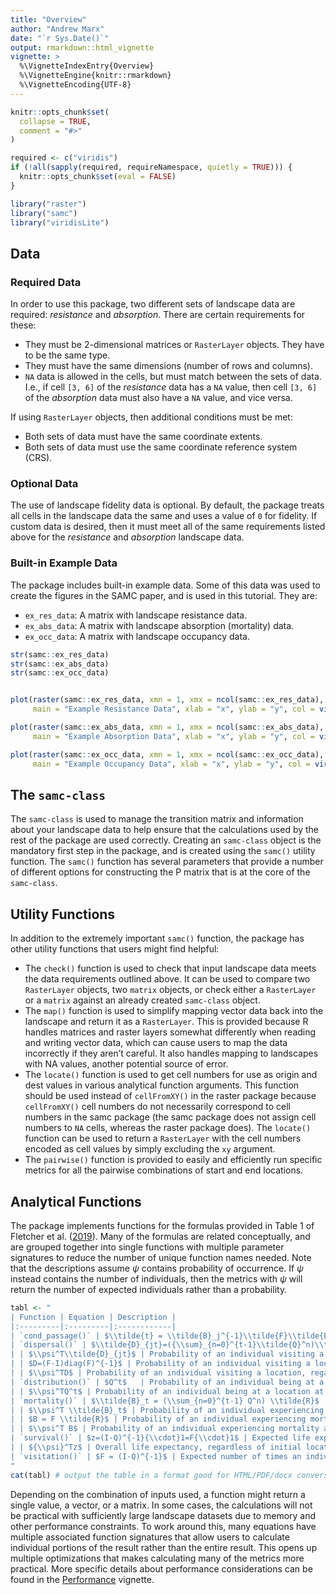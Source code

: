 ```yaml
---
title: "Overview"
author: "Andrew Marx"
date: "`r Sys.Date()`"
output: rmarkdown::html_vignette
vignette: >
  %\VignetteIndexEntry{Overview}
  %\VignetteEngine{knitr::rmarkdown}
  %\VignetteEncoding{UTF-8}
---
```


```r
knitr::opts_chunk$set(
  collapse = TRUE,
  comment = "#>"
)

required <- c("viridis")
if (!all(sapply(required, requireNamespace, quietly = TRUE))) {
  knitr::opts_chunk$set(eval = FALSE)
}

library("raster")
library("samc")
library("viridisLite")
```

## Data

### Required Data

In order to use this package, two different sets of landscape data are required: *resistance* and *absorption*. There are certain requirements for these:

* They must be 2-dimensional matrices or `RasterLayer` objects. They have to be the same type.
* They must have the same dimensions (number of rows and columns).
* `NA` data is allowed in the cells, but must match between the sets of data. I.e., if cell `[3, 6]` of the *resistance* data has a `NA` value, then cell `[3, 6]` of the *absorption* data must also have a `NA` value, and vice versa.

If using `RasterLayer` objects, then additional conditions must be met:

* Both sets of data must have the same coordinate extents.
* Both sets of data must use the same coordinate reference system (CRS).


### Optional Data

The use of landscape fidelity data is optional. By default, the package treats all cells in the landscape data the same and uses a value of `0` for fidelity. If custom data is desired, then it must meet all of the same requirements listed above for the *resistance* and *absorption* landscape data.


### Built-in Example Data

The package includes built-in example data. Some of this data was used to create the figures in the SAMC paper, and is used in this tutorial. They are:

* `ex_res_data`: A matrix with landscape resistance data.
* `ex_abs_data`: A matrix with landscape absorption (mortality) data.
* `ex_occ_data`: A matrix with landscape occupancy data.

```r
str(samc::ex_res_data)
str(samc::ex_abs_data)
str(samc::ex_occ_data)


plot(raster(samc::ex_res_data, xmn = 1, xmx = ncol(samc::ex_res_data), ymn = 1, ymx = nrow(samc::ex_res_data)),
     main = "Example Resistance Data", xlab = "x", ylab = "y", col = viridis(256))

plot(raster(samc::ex_abs_data, xmn = 1, xmx = ncol(samc::ex_abs_data), ymn = 1, ymx = nrow(samc::ex_abs_data)),
     main = "Example Absorption Data", xlab = "x", ylab = "y", col = viridis(256))

plot(raster(samc::ex_occ_data, xmn = 1, xmx = ncol(samc::ex_occ_data), ymn = 1, ymx = nrow(samc::ex_occ_data)),
     main = "Example Occupancy Data", xlab = "x", ylab = "y", col = viridis(256))
```


## The `samc-class`

The `samc-class` is used to manage the transition matrix and information about your landscape data to help ensure that the calculations used by the rest of the package are used correctly. Creating an `samc-class` object is the mandatory first step in the package, and is created using the `samc()` utility function. The `samc()` function has several parameters that provide a number of different options for constructing the P matrix that is at the core of the `samc-class`.


## Utility Functions

In addition to the extremely important `samc()` function, the package has other utility functions that users might find helpful:

- The `check()` function is used to check that input landscape data meets the data requirements outlined above. It can be used to compare two `RasterLayer` objects, two `matrix` objects, or check either a `RasterLayer` or a `matrix` against an already created `samc-class` object.
- The `map()` function is used to simplify mapping vector data back into the landscape and return it as a `RasterLayer`. This is provided because R handles matrices and raster layers somewhat differently when reading and writing vector data, which can cause users to map the data incorrectly if they aren't careful. It also handles mapping to landscapes with NA values, another potential source of error.
- The `locate()` function is used to get cell numbers for use as origin and dest values in various analytical function arguments. This function should be used instead of `cellFromXY()` in the raster package because `cellFromXY()` cell numbers do not necessarily correspond to cell numbers in the samc package (the samc package does not assign cell numbers to `NA` cells, whereas the raster package does). The `locate()` function can be used to return a `RasterLayer` with the cell numbers encoded as cell values by simply excluding the `xy` argument.
- The `pairwise()` function is provided to easily and efficiently run specific metrics for all the pairwise combinations of start and end locations.


## Analytical Functions

The package implements functions for the formulas provided in Table 1 of Fletcher et al. ([2019](https://onlinelibrary.wiley.com/doi/full/10.1111/ele.13333)). Many of the formulas are related conceptually, and are grouped together into single functions with multiple parameter signatures to reduce the number of unique function names needed. Note that the descriptions assume $\psi$ contains probability of occurrence. If $\psi$ instead contains the number of individuals, then the metrics with $\psi$ will return the number of expected individuals rather than a probability.

```r
tabl <- "
| Function | Equation | Description |
|:---------|:---------|:------------|
| `cond_passage()` | $\\tilde{t} = \\tilde{B}_j^{-1}\\tilde{F}\\tilde{B}_j{\\cdot}1$ | Mean first conditional passage time |
| `dispersal()` | $\\tilde{D}_{jt}=({\\sum}_{n=0}^{t-1}\\tilde{Q}^n)\\tilde{q}_j$ | Probability of an individual visiting a location, if starting at any other location, before or at time *t* |
| | $\\psi^T\\tilde{D}_{jt}$ | Probability of an individual visiting a location, before or at time *t*, regardless of initial location |
| | $D=(F-I)diag(F)^{-1}$ | Probability of an individual visiting a location |
| | $\\psi^TD$ | Probability of an individual visiting a location, regardless of initial location |
| `distribution()` | $Q^t$   | Probability of an individual being at a location at time *t* |
| | $\\psi^TQ^t$ | Probability of an individual being at a location at time *t*, regardless of initial location |
| `mortality()` | $\\tilde{B}_t = (\\sum_{n=0}^{t-1} Q^n) \\tilde{R}$ | Probability of an individual experiencing mortality at a location before or at time *t* |
| | $\\psi^T \\tilde{B}_t$ | Probability of an individual experiencing mortality at a location, before or at time *t*, regardless of initial location |
| | $B = F \\tilde{R}$ | Probability of an individual experiencing mortality at a location |
| | $\\psi^T B$ | Probability of an individual experiencing mortality at a location, regardless of initial location |
| `survival()` | $z=(I-Q)^{-1}{\\cdot}1=F{\\cdot}1$ | Expected life expectancy of an individual |
| | ${\\psi}^Tz$ | Overall life expectancy, regardless of initial location |
| `visitation()` | $F = (I-Q)^{-1}$ | Expected number of times an individual visits a location |
"
cat(tabl) # output the table in a format good for HTML/PDF/docx conversion
```

Depending on the combination of inputs used, a function might return a single value, a vector, or a matrix. In some cases, the calculations will not be practical with sufficiently large landscape datasets due to memory and other performance constraints. To work around this, many equations have multiple associated function signatures that allow users to calculate individual portions of the result rather than the entire result. This opens up multiple optimizations that makes calculating many of the metrics more practical. More specific details about performance considerations can be found in the [Performance](performance.html) vignette.
